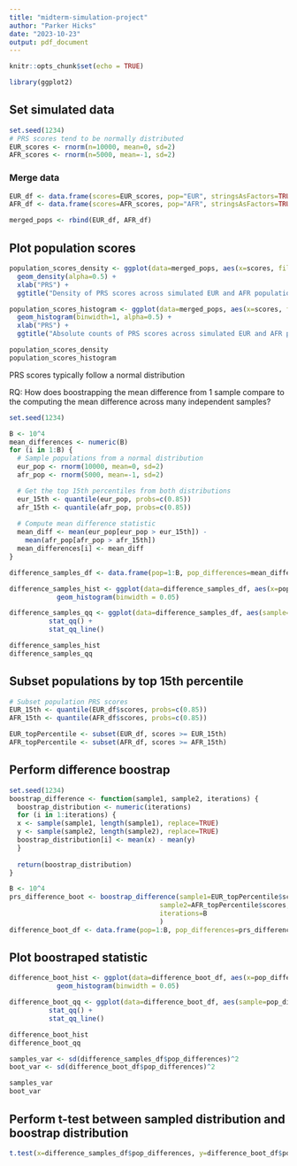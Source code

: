 ```yaml
---
title: "midterm-simulation-project"
author: "Parker Hicks"
date: "2023-10-23"
output: pdf_document
---
```


```r
knitr::opts_chunk$set(echo = TRUE)

library(ggplot2)
```

## Set simulated data
```r
set.seed(1234)
# PRS scores tend to be normally distributed
EUR_scores <- rnorm(n=10000, mean=0, sd=2)
AFR_scores <- rnorm(n=5000, mean=-1, sd=2)
```

### Merge data
```r
EUR_df <- data.frame(scores=EUR_scores, pop="EUR", stringsAsFactors=TRUE)
AFR_df <- data.frame(scores=AFR_scores, pop="AFR", stringsAsFactors=TRUE)

merged_pops <- rbind(EUR_df, AFR_df)
```

## Plot population scores
```r
population_scores_density <- ggplot(data=merged_pops, aes(x=scores, fill=pop)) +
  geom_density(alpha=0.5) +
  xlab("PRS") +
  ggtitle("Density of PRS scores across simulated EUR and AFR populations")

population_scores_histogram <- ggplot(data=merged_pops, aes(x=scores, fill=pop)) +
  geom_histogram(binwidth=1, alpha=0.5) +
  xlab("PRS") +
  ggtitle("Absolute counts of PRS scores across simulated EUR and AFR populations")

population_scores_density
population_scores_histogram
```
PRS scores typically follow a normal distribution 


RQ: How does boostrapping the mean difference from 1 sample compare to the computing the mean difference across many independent samples?

```r
set.seed(1234)

B <- 10^4
mean_differences <- numeric(B)
for (i in 1:B) {
  # Sample populations from a normal distribution
  eur_pop <- rnorm(10000, mean=0, sd=2)
  afr_pop <- rnorm(5000, mean=-1, sd=2)

  # Get the top 15th percentiles from both distributions
  eur_15th <- quantile(eur_pop, probs=c(0.85))
  afr_15th <- quantile(afr_pop, probs=c(0.85))
  
  # Compute mean difference statistic
  mean_diff <- mean(eur_pop[eur_pop > eur_15th]) - 
    mean(afr_pop[afr_pop > afr_15th])
  mean_differences[i] <- mean_diff
}

difference_samples_df <- data.frame(pop=1:B, pop_differences=mean_differences)
```

```r
difference_samples_hist <- ggplot(data=difference_samples_df, aes(x=pop_differences)) +
            geom_histogram(binwidth = 0.05)

difference_samples_qq <- ggplot(data=difference_samples_df, aes(sample=pop_differences)) +
          stat_qq() +
          stat_qq_line()

difference_samples_hist
difference_samples_qq
```

## Subset populations by top 15th percentile
```r
# Subset population PRS scores
EUR_15th <- quantile(EUR_df$scores, probs=c(0.85))
AFR_15th <- quantile(AFR_df$scores, probs=c(0.85))

EUR_topPercentile <- subset(EUR_df, scores >= EUR_15th)
AFR_topPercentile <- subset(AFR_df, scores >= AFR_15th)
```

## Perform difference boostrap
```r
set.seed(1234)
boostrap_difference <- function(sample1, sample2, iterations) {
  boostrap_distribution <- numeric(iterations)
  for (i in 1:iterations) {
  x <- sample(sample1, length(sample1), replace=TRUE)
  y <- sample(sample2, length(sample2), replace=TRUE)
  boostrap_distribution[i] <- mean(x) - mean(y)
  }
  
  return(boostrap_distribution)
}

B <- 10^4
prs_difference_boot <- boostrap_difference(sample1=EUR_topPercentile$scores,
                                      sample2=AFR_topPercentile$scores,
                                      iterations=B
                                      )
difference_boot_df <- data.frame(pop=1:B, pop_differences=prs_difference_boot)
```


## Plot boostraped statistic
```r
difference_boot_hist <- ggplot(data=difference_boot_df, aes(x=pop_differences)) +
            geom_histogram(binwidth = 0.05)

difference_boot_qq <- ggplot(data=difference_boot_df, aes(sample=pop_differences)) +
          stat_qq() +
          stat_qq_line()

difference_boot_hist
difference_boot_qq
```

```r
samples_var <- sd(difference_samples_df$pop_differences)^2
boot_var <- sd(difference_boot_df$pop_differences)^2

samples_var
boot_var
```


## Perform t-test between sampled distribution and boostrap distribution
```r
t.test(x=difference_samples_df$pop_differences, y=difference_boot_df$pop_differences, alternative="two.sided", conf.level=0.95, paired=FALSE, var.equal=TRUE)
```

